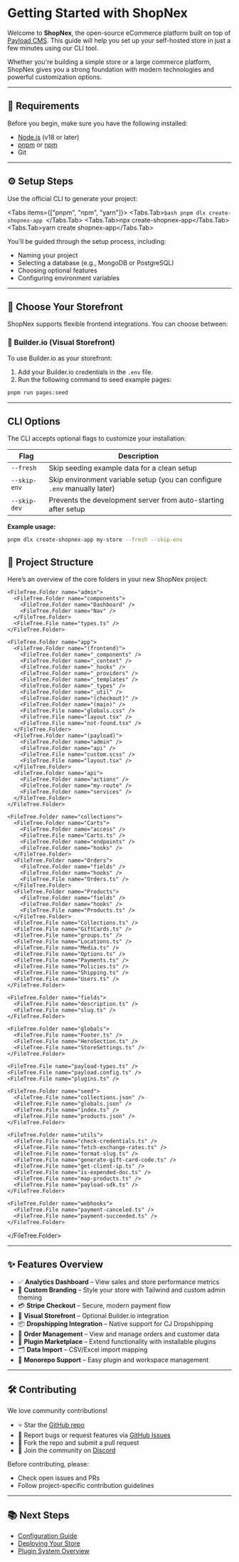 
# Getting Started with ShopNex

Welcome to **ShopNex**, the open-source eCommerce platform built on top of [Payload CMS](https://payloadcms.com). This guide will help you set up your self-hosted store in just a few minutes using our CLI tool.

Whether you're building a simple store or a large commerce platform, ShopNex gives you a strong foundation with modern technologies and powerful customization options.

---

## 🧱 Requirements

Before you begin, make sure you have the following installed:

- [Node.js](https://nodejs.org/) (v18 or later)
- [pnpm](https://pnpm.io/) or [npm](https://www.npmjs.com/)
- Git

---

## ⚙️ Setup Steps

<Steps>

Use the official CLI to generate your project:

<Tabs items={["pnpm", "npm", "yarn"]}>
    <Tabs.Tab>```bash pnpm dlx create-shopnex-app ```</Tabs.Tab>
    <Tabs.Tab>npx create-shopnex-app</Tabs.Tab>
    <Tabs.Tab>yarn create shopnex-app</Tabs.Tab>
</Tabs>

You'll be guided through the setup process, including:

- Naming your project
- Selecting a database (e.g., MongoDB or PostgreSQL)
- Choosing optional features
- Configuring environment variables

---

## 🏪 Choose Your Storefront

ShopNex supports flexible frontend integrations. You can choose between:

### 🧱 Builder.io (Visual Storefront)

To use Builder.io as your storefront:

1. Add your Builder.io credentials in the `.env` file.
2. Run the following command to seed example pages:

```bash
pnpm run pages:seed
```

---

## CLI Options

The CLI accepts optional flags to customize your installation:

| Flag         | Description                                                               |
| ------------ | ------------------------------------------------------------------------- |
| `--fresh`    | Skip seeding example data for a clean setup                               |
| `--skip-env` | Skip environment variable setup (you can configure `.env` manually later) |
| `--skip-dev` | Prevents the development server from auto-starting after setup            |

**Example usage:**

```bash
pnpm dlx create-shopnex-app my-store --fresh --skip-env
```

</Steps>

## 📁 Project Structure

Here’s an overview of the core folders in your new ShopNex project:

<FileTree>
  <FileTree.Folder name="src" defaultOpen>
    <FileTree.Folder name="access">
      <FileTree.File name="roles.ts" />
    </FileTree.Folder>

    <FileTree.Folder name="admin">
      <FileTree.Folder name="components">
        <FileTree.Folder name="Dashboard" />
        <FileTree.Folder name="Nav" />
      </FileTree.Folder>
      <FileTree.File name="types.ts" />
    </FileTree.Folder>

    <FileTree.Folder name="app">
      <FileTree.Folder name="(frontend)">
        <FileTree.Folder name="_components" />
        <FileTree.Folder name="_context" />
        <FileTree.Folder name="_hooks" />
        <FileTree.Folder name="_providers" />
        <FileTree.Folder name="_templates" />
        <FileTree.Folder name="_types" />
        <FileTree.Folder name="_util" />
        <FileTree.Folder name="(checkout)" />
        <FileTree.Folder name="(main)" />
        <FileTree.File name="globals.css" />
        <FileTree.File name="layout.tsx" />
        <FileTree.File name="not-found.tsx" />
      </FileTree.Folder>
      <FileTree.Folder name="(payload)">
        <FileTree.Folder name="admin" />
        <FileTree.Folder name="api" />
        <FileTree.File name="custom.scss" />
        <FileTree.File name="layout.tsx" />
      </FileTree.Folder>
      <FileTree.Folder name="api">
        <FileTree.Folder name="actions" />
        <FileTree.Folder name="my-route" />
        <FileTree.Folder name="services" />
      </FileTree.Folder>
    </FileTree.Folder>

    <FileTree.Folder name="collections">
      <FileTree.Folder name="Carts">
        <FileTree.Folder name="access" />
        <FileTree.File name="Carts.ts" />
        <FileTree.Folder name="endpoints" />
        <FileTree.Folder name="hooks" />
      </FileTree.Folder>
      <FileTree.Folder name="Orders">
        <FileTree.Folder name="fields" />
        <FileTree.Folder name="hooks" />
        <FileTree.File name="Orders.ts" />
      </FileTree.Folder>
      <FileTree.Folder name="Products">
        <FileTree.Folder name="fields" />
        <FileTree.Folder name="hooks" />
        <FileTree.File name="Products.ts" />
      </FileTree.Folder>
      <FileTree.File name="Collections.ts" />
      <FileTree.File name="GiftCards.ts" />
      <FileTree.File name="groups.ts" />
      <FileTree.File name="Locations.ts" />
      <FileTree.File name="Media.ts" />
      <FileTree.File name="Options.ts" />
      <FileTree.File name="Payments.ts" />
      <FileTree.File name="Policies.ts" />
      <FileTree.File name="Shipping.ts" />
      <FileTree.File name="Users.ts" />
    </FileTree.Folder>

    <FileTree.Folder name="fields">
      <FileTree.File name="description.ts" />
      <FileTree.File name="slug.ts" />
    </FileTree.Folder>

    <FileTree.Folder name="globals">
      <FileTree.File name="Footer.ts" />
      <FileTree.File name="HeroSection.ts" />
      <FileTree.File name="StoreSettings.ts" />
    </FileTree.Folder>

    <FileTree.File name="payload-types.ts" />
    <FileTree.File name="payload.config.ts" />
    <FileTree.File name="plugins.ts" />

    <FileTree.Folder name="seed">
      <FileTree.File name="collections.json" />
      <FileTree.File name="globals.json" />
      <FileTree.File name="index.ts" />
      <FileTree.File name="products.json" />
    </FileTree.Folder>

    <FileTree.Folder name="utils">
      <FileTree.File name="check-credentials.ts" />
      <FileTree.File name="fetch-exchange-rates.ts" />
      <FileTree.File name="format-slug.ts" />
      <FileTree.File name="generate-gift-card-code.ts" />
      <FileTree.File name="get-client-ip.ts" />
      <FileTree.File name="is-expended-doc.ts" />
      <FileTree.File name="map-products.ts" />
      <FileTree.File name="payload-sdk.ts" />
    </FileTree.Folder>

    <FileTree.Folder name="webhooks">
      <FileTree.File name="payment-canceled.ts" />
      <FileTree.File name="payment-succeeded.ts" />
    </FileTree.Folder>

  </FileTree.Folder>
</FileTree>

---

## ✨ Features Overview

- ✅ **Analytics Dashboard** – View sales and store performance metrics
- 🎨 **Custom Branding** – Style your store with Tailwind and custom admin theming
- 💳 **Stripe Checkout** – Secure, modern payment flow
- 🛒 **Visual Storefront** – Optional Builder.io integration
- 📦 **Dropshipping Integration** – Native support for CJ Dropshipping
- 📁 **Order Management** – View and manage orders and customer data
- 🧩 **Plugin Marketplace** – Extend functionality with installable plugins
- 🗂️ **Data Import** – CSV/Excel import mapping
- 🔗 **Monorepo Support** – Easy plugin and workspace management

---

## 🛠️ Contributing

We love community contributions!

- ⭐ Star the [GitHub repo](https://github.com/your-org/shopnex)
- 🐛 Report bugs or request features via [GitHub Issues](https://github.com/your-org/shopnex/issues)
- 🔧 Fork the repo and submit a pull request
- 💬 Join the community on [Discord](https://discord.gg/your-discord-link)

Before contributing, please:

- Check open issues and PRs
- Follow project-specific contribution guidelines

---

## 📚 Next Steps

- [Configuration Guide](./configuration)
- [Deploying Your Store](./deployment)
- [Plugin System Overview](./plugins)
